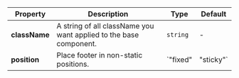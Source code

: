 | Property | Description | Type | Default |
| --- | --- | --- | --- |
| **className** | A string of all className you want applied to the base component. | `string` | - |
| **position** | Place footer in non-static positions. | `"fixed" | "sticky"` | - |
